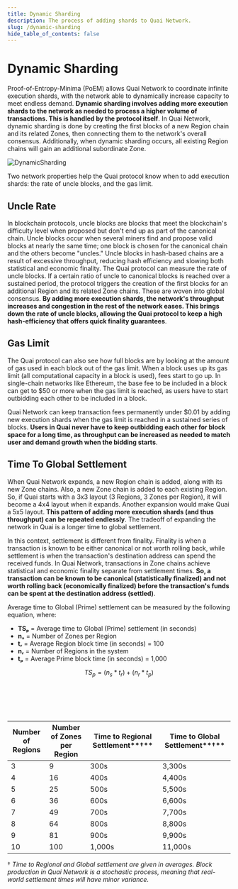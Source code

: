 ```yaml
---
title: Dynamic Sharding
description: The process of adding shards to Quai Network.
slug: /dynamic-sharding
hide_table_of_contents: false
---
```


# Dynamic Sharding

Proof-of-Entropy-Minima (PoEM) allows Quai Network to coordinate infinite execution shards, with the network able to dynamically increase capacity to meet endless demand. **Dynamic sharding involves adding more execution shards to the network as needed to process a higher volume of transactions. This is handled by the protocol itself**. In Quai Network, dynamic sharding is done by creating the first blocks of a new Region chain and its related Zones, then connecting them to the network's overall consensus. Additionally, when dynamic sharding occurs, all existing Region chains will gain an additional subordinate Zone.

![DynamicSharding](../../../../../static/img/DynamicSharding.png)

Two network properties help the Quai protocol know when to add execution shards: the rate of uncle blocks, and the gas limit.

## Uncle Rate

In blockchain protocols, uncle blocks are blocks that meet the blockchain's difficulty level when proposed but don't end up as part of the canonical chain. Uncle blocks occur when several miners find and propose valid blocks at nearly the same time; one block is chosen for the canonical chain and the others become "uncles." Uncle blocks in hash-based chains are a result of excessive throughput, reducing hash efficiency and slowing both statistical and economic finality.
The Quai protocol can measure the rate of uncle blocks. If a certain ratio of uncle to canonical blocks is reached over a sustained period, the protocol triggers the creation of the first blocks for an additional Region and its related Zone chains. These are woven into global consensus. **By adding more execution shards, the network's throughput increases and congestion in the rest of the network eases. This brings down the rate of uncle blocks, allowing the Quai protocol to keep a high hash-efficiency that offers quick finality guarantees**.

## Gas Limit

The Quai protocol can also see how full blocks are by looking at the amount of gas used in each block out of the gas limit. When a block uses up its gas limit (all computational capacity in a block is used), fees start to go up. In single-chain networks like Ethereum, the base fee to be included in a block can get to $50 or more when the gas limit is reached, as users have to start outbidding each other to be included in a block.

Quai Network can keep transaction fees permanently under $0.01 by adding new execution shards when the gas limit is reached in a sustained series of blocks. **Users in Quai never have to keep outbidding each other for block space for a long time, as throughput can be increased as needed to match user and demand growth when the bidding starts**.

## Time To Global Settlement

When Quai Network expands, a new Region chain is added, along with its new Zone chains. Also, a new Zone chain is added to each existing Region. So, if Quai starts with a 3x3 layout (3 Regions, 3 Zones per Region), it will become a 4x4 layout when it expands. Another expansion would make Quai a 5x5 layout. **This pattern of adding more execution shards (and thus throughput) can be repeated endlessly**. The tradeoff of expanding the network in Quai is a longer time to global settlement.

In this context, settlement is different from finality. Finality is when a transaction is known to be either canonical or not worth rolling back, while settlement is when the transaction's destination address can spend the received funds. In Quai Network, transactions in Zone chains achieve statistical and economic finality separate from settlement times. **So, a transaction can be known to be canonical (statistically finalized) and not worth rolling back (economically finalized) before the transaction's funds can be spent at the destination address (settled)**.

Average time to Global (Prime) settlement can be measured by the following equation, where:

- **TSₚ** = Average time to Global (Prime) settlement (in seconds)
- **nₛ** = Number of Zones per Region
- **tᵣ** = Average Region block time (in seconds) = 100
- **nᵣ** = Number of Regions in the system
- **tₚ** = Average Prime block time (in seconds) = 1,000

$$
TS_{p} = (n_{s} * t_{r}) + (n_{r} * t_{p})
$$

<br></br>
<br></br>

| Number of Regions | Number of Zones per Region | Time to Regional Settlement**†** | Time to Global Settlement**†** |
| ----------------- | -------------------------- | -------------------------------- | ------------------------------ |
| 3                 | 9                          | 300s                             | 3,300s                         |
| 4                 | 16                         | 400s                             | 4,400s                         |
| 5                 | 25                         | 500s                             | 5,500s                         |
| 6                 | 36                         | 600s                             | 6,600s                         |
| 7                 | 49                         | 700s                             | 7,700s                         |
| 8                 | 64                         | 800s                             | 8,800s                         |
| 9                 | 81                         | 900s                             | 9,900s                         |
| 10                | 100                        | 1,000s                           | 11,000s                        |

† _Time to Regional and Global settlement are given in averages. Block production in Quai Network is a stochastic process, meaning that real-world settlement times will have minor variance._
